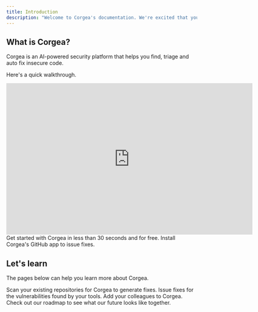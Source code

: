 ```yaml
---
title: Introduction
description: "Welcome to Corgea's documentation. We're excited that you're here, and we'd love to help you get started. "
---
```


## What is Corgea?

Corgea is an AI-powered security platform that helps you find, triage and auto fix insecure code. 

Here's a quick walkthrough. 

<Card>
  <iframe
    width="650"
    height="400"
    src="https://www.loom.com/embed/b5c9a21c9495465eb584a4baf4338167?sid=74f855ea-242f-46e5-8c33-7e5531a72a9e"
    title="YouTube video player"
    frameborder="0"
    allow="accelerometer; autoplay; clipboard-write; encrypted-media; gyroscope; picture-in-picture"
    allowFullScreen
  ></iframe>

</Card>



<CardGroup cols={2}>
  <Card
    title="Get Started"
    icon="Flag"
    href="https://docs.corgea.app/quickstart"
  >
    Get started with Corgea in less than 30 seconds and for free. 
  </Card>
  <Card
    title="Install Corgea"
    icon="github"
    href="/github"
  >
    Install Corgea's GitHub app to issue fixes.
  </Card>
</CardGroup>

## Let's learn

The pages below can help you learn more about Corgea.  

<CardGroup cols={2}>
  <Card
    title="Upload a Scan"
    icon="radar"
    href="scanning"
  >
    Scan your existing repositories for Corgea to generate fixes. 
  </Card>
  <Card
    title="Apply Fixes"
    icon="code"
    href="fixes"
  >
    Issue fixes for the vulnerabilities found by your tools. 
  </Card>
  <Card
    title="Manage users"
    icon="user"
    href="user_management"
  >
    Add your colleagues to Corgea.
  </Card>
  <Card
    title="See our future"
    icon="stars"
    href="roadmap"
  >
    Check out our roadmap to see what our future looks like together. 
  </Card>
</CardGroup>
